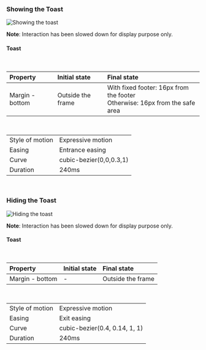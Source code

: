 ### Showing the Toast

![Showing the toast](./images/toast-interactions-1.gif)
<br/>

**Note**: Interaction has been slowed down for display purpose only.
<br/>

#### Toast
<br/>

<table style={{width: "100%"}}>
    <thead>
        <tr>
            <th align="left">Property</th>
            <th align="left">Initial state</th>
            <th align="left">Final state</th>
        </tr>
    </thead>
    <tbody>
        <tr>
            <td>Margin - bottom</td>
            <td>Outside the frame</td>
            <td>
                With fixed footer: 16px from the footer
                <br/>
                Otherwise: 16px from the safe area
            </td>
        </tr>
    </tbody>
</table>
<br/>

<table style={{width: "100%"}}>
    <tbody>
        <tr>
            <td>Style of motion</td>
            <td>Expressive motion</td>
        </tr>
        <tr>
            <td>Easing</td>
            <td>Entrance easing</td>
        </tr>
        <tr>
            <td>Curve</td>
            <td>cubic-bezier(0,0,0.3,1)</td>
        </tr>
        <tr>
            <td>Duration</td>
            <td>240ms</td>
        </tr>
    </tbody>
</table>
<br/>

### Hiding the Toast

![Hiding the toast](./images/toast-interactions-2.gif)
<br/>

**Note**: Interaction has been slowed down for display purpose only.
<br/>

#### Toast
<br/>

<table style={{width: "100%"}}>
    <thead>
        <tr>
            <th align="left">Property</th>
            <th align="left">Initial state</th>
            <th align="left">Final state</th>
        </tr>
    </thead>
    <tbody>
        <tr>
            <td>Margin - bottom</td>
            <td>-</td>
            <td>Outside the frame</td>
        </tr>
    </tbody>
</table>
<br/>

<table style={{width: "100%"}}>
    <tbody>
        <tr>
            <td>Style of motion</td>
            <td>Expressive motion</td>
        </tr>
        <tr>
            <td>Easing</td>
            <td>Exit easing</td>
        </tr>
        <tr>
            <td>Curve</td>
            <td>cubic-bezier(0.4, 0.14, 1, 1)</td>
        </tr>
        <tr>
            <td>Duration</td>
            <td>240ms</td>
        </tr>
    </tbody>
</table>
<br/>
